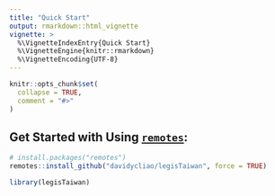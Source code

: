 ```yaml
---
title: "Quick Start"
output: rmarkdown::html_vignette
vignette: >
  %\VignetteIndexEntry{Quick Start}
  %\VignetteEngine{knitr::rmarkdown}
  %\VignetteEncoding{UTF-8}
---
```


```r
knitr::opts_chunk$set(
  collapse = TRUE,
  comment = "#>"
)
```


## Get Started with Using [`remotes`](https://github.com/r-lib/remotes):

```r
# install.packages("remotes")
remotes::install_github("davidycliao/legisTaiwan", force = TRUE)
```

```r
library(legisTaiwan)
```

